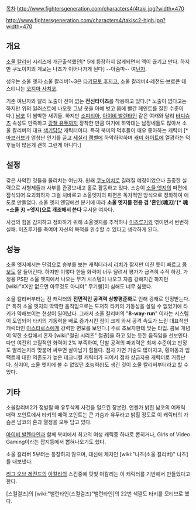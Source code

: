 [[목차]]
http://www.fightersgeneration.com/characters4/4taki.jpg?width=470

http://www.fightersgeneration.com/characters4/takisc2-high.jpg?width=470
== 개요 ==
[[소울 칼리버]] 시리즈에 개근출석했던[* 5에 등장하지 않게되면서 맥이 끊기고 만다. 하지만 쿠노이치의 계보는 나츠가 이어나가게 된다] --아줌마-- 여[[닌자]]. 

성우는 소울 엣지·소울 칼리버1~3은 [[타키모토 후지코]], 소울 칼리버4·레전드·브로큰 데스티니는 [[코지마 사치코]]. 

기존 여닌자와 달리 노출이 전혀 없는 '''전신타이즈'''를 착용하고 있다.[* 노출이 없다고는 하지만 위의 일러스트에 나오듯 그냥 옷을 아예 벗고 몸에 빨간 페인트를 칠한 수준이다.] [[남코]] 이 쌈박한 새퀴들. 하지만 [[소피티아]], [[아이비 발렌타인]] 같은 여캐와 달리 [[바디슈츠]] 속성도 만족하고 [[강철 유두]]까지 장착한 만큼 여기에 하악대는 남정네들도 많아서 소울 칼리버의 대표 [[색기담당]] 캐릭터이다. 특히 북미의 덕후들이 매우 좋아하는 캐릭터.[* [[마브러브]]가 엄청난 인기를 끌고 [[세실리 캠벨]]에 하악하악하며 [[캐미 화이트]]에 열광하는 덕후들이 많은게 괜히 그런게 아니다.]

== 설정 ==
갖은 사악한 것들을 물리치는 여닌자. 원래 [[쿠노이치]]로 길러질 예정이었으나 출중한 실력으로 사형제들과 사부를 관광보내고 홀로 활동하고 있다. 스승이 [[소울 엣지]]의 파편에 잠식되어 요괴화하자 그걸 처바르고 소울엣지의 파편은 독자적인 방식으로 정화하여 애도로 만들었다. 소울 엣지 엔딩에선 분기에 따라 '''소울 엣지를 전용 검 '혼인(魂刃)'[* 魂=소울 刃 =엣지]으로 개조해서 쓴다''' 무서운 여자다.

사검의 힘을 감지하고 정화하기 위해 소울엣지를 추적하나 [[미츠루기]]와 엮이면서 번번히 실패. 미츠루기를 죽여야 자신의 목적을 완수할 수 있다고 생각하게 된다.

== 성능 ==
소울 엣지에서는 단검으로 승부를 보는 캐릭터라서 [[리치]]가 짧지만 미친 듯이 빠르고 [[콤보]]도 잘 들어간다. 하지만 이렇다 한들 화력이 너무 달려서 평가가 급격히 수직 하강. 가정용 PS판 소울 엣지에서 나오는 무기 시스템이 나오고 자츰 강해지긴 하지만 [wiki:"XX만 없으면 아무것도 아니야" 무기빨]이 심해도 너무 심했다.

소울 칼리버부터는 전 캐릭터의 '''전면적인 공격력 상향평준화'''로 인해 강캐로 인정받는다.[* 특히 소울 엣지의 딱딱한 움직임으로는 도저히 타키의 기동성을 살릴 수 없었기에 타키가 약해보이는 현상이 일어났다. 그래서 소울 칼리버의 "'''8-way-run'''" 이라는 시스템이 도입되어 타키의 기동력을 배로 증가시킨 점이 크게 와서 공격 속도가 느린 대표적인 캐릭터인 [[아스타로스]]에게 강력한 면모를 보인다.] 주로 초보자한테 맞는 타입. 콤보 개념이 약한 소칼에서 혼자 [wiki:"철권 시리즈" 철권]을 하고 있는 듯한 움직임을 선보인다. 다만 여전히 고질적인 화력이 2% 부족하여, 단발 공격의 파괴력은 최저 수준이고 판정도 딸리는지라 맞붙어 싸우면 살아남기 힘들다. 점차 가면 기술도 많아지고, 횡이동과 임팩트에 대한 의존도가 높은 테크니컬 캐릭터가 되어서 점차 상급자용 캐릭터로 거듭난다. 심지어, 소울 엣지에 볼 수 없었던 초능력(!)도 생긴 것이 소울 칼리버부터라고 할 수 있다.

== 기타 ==
소울칼리버2가 정발될 때 유두삭제 사건을 일으킨 장본인. 언젠가 밝힌 남코의 여캐릭 매력 포인트에서 타키의 매력 포인트는 큰 가슴과 유두라고 밝힐 정도로 이 캐릭터의 가슴은 남코의 혼과 열정을 모두 담고 있다.

[[아이비 발렌타인]]과 함께 북미에서 최고의 여성 캐릭중 하나로 뽑히거나, Girls of Video Gaming이라는 잡지등에서 뽑혀나오기도 했다.

소울 칼리버 5부터는 등장하지 않으며, 대신에 제자인 [wiki:"나츠(소울 칼리버)" 나츠]를 내보낸다.

[[리그 오브 레전드]]의 [[아칼리]]의 스킨중에 핏빛 아칼리는 이 캐릭터를 기반해서 만들었다고 한다.

[스컬걸즈]의 [wiki:"밸런타인(스컬걸즈)"밸런타인]의 22번 색깔도 타키를 모티브로 했다.
